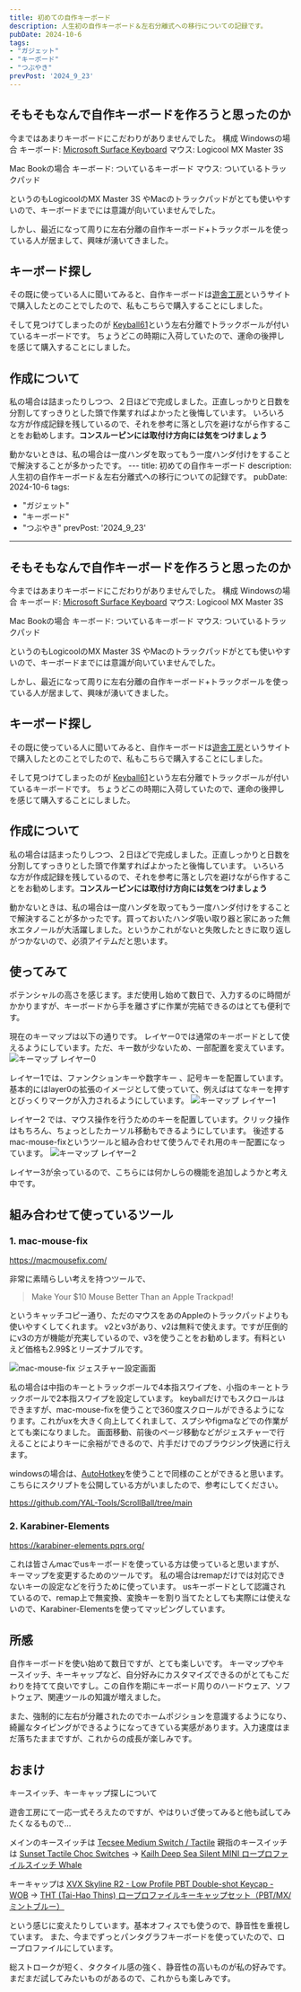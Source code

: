 ```yaml
---
title: 初めての自作キーボード
description: 人生初の自作キーボード＆左右分離式への移行についての記録です。
pubDate: 2024-10-6
tags: 
- "ガジェット"
- "キーボード"
- "つぶやき"
prevPost: '2024_9_23'
---
```

 
## そもそもなんで自作キーボードを作ろうと思ったのか
今まではあまりキーボードにこだわりがありませんでした。
構成
Windowsの場合
キーボード: [Microsoft Surface Keyboard](https://www.microsoft.com/en-US/d/surface-keyboard/8r3rqvvflp4k?activetab=pivot:overviewtab)
マウス: Logicool MX Master 3S

Mac Bookの場合
キーボード: ついているキーボード
マウス: ついているトラックパッド

というのもLogicoolのMX Master 3S やMacのトラックパッドがとても使いやすいので、キーボードまでには意識が向いていませんでした。

しかし、最近になって周りに左右分離の自作キーボード+トラックボールを使っている人が居まして、興味が湧いてきました。

## キーボード探し
その既に使っている人に聞いてみると、自作キーボードは[遊舎工房](https://yushakobo.jp/)というサイトで購入したとのことでしたので、私もこちらで購入することにしました。

そして見つけてしまったのが  [Keyball61](https://shop.yushakobo.jp/products/5358?srsltid=AfmBOor4qkhKt8gbaG_cXiqD6_kAB76rAr5xP-_E_A8WjcWyydSzQlx6)という左右分離でトラックボールが付いているキーボードです。
ちょうどこの時期に入荷していたので、運命の後押しを感じて購入することにしました。

## 作成について
私の場合は詰まったりしつつ、２日ほどで完成しました。正直しっかりと日数を分割してすっきりとした頭で作業すればよかったと後悔しています。
いろいろな方が作成記録を残しているので、それを参考に落とし穴を避けながら作することをお勧めします。**コンスルーピンには取付け方向には気をつけましょう**

動かないときは、私の場合は一度ハンダを取ってもう一度ハンダ付けをすることで解決することが多かったです。 ---
title: 初めての自作キーボード
description: 人生初の自作キーボード＆左右分離式への移行についての記録です。
pubDate: 2024-10-6
tags: 
- "ガジェット"
- "キーボード"
- "つぶやき"
prevPost: '2024_9_23'
---
 
## そもそもなんで自作キーボードを作ろうと思ったのか
今まではあまりキーボードにこだわりがありませんでした。
構成
Windowsの場合
キーボード: [Microsoft Surface Keyboard](https://www.microsoft.com/en-US/d/surface-keyboard/8r3rqvvflp4k?activetab=pivot:overviewtab)
マウス: Logicool MX Master 3S

Mac Bookの場合
キーボード: ついているキーボード
マウス: ついているトラックパッド

というのもLogicoolのMX Master 3S やMacのトラックパッドがとても使いやすいので、キーボードまでには意識が向いていませんでした。

しかし、最近になって周りに左右分離の自作キーボード+トラックボールを使っている人が居まして、興味が湧いてきました。

## キーボード探し
その既に使っている人に聞いてみると、自作キーボードは[遊舎工房](https://yushakobo.jp/)というサイトで購入したとのことでしたので、私もこちらで購入することにしました。

そして見つけてしまったのが  [Keyball61](https://shop.yushakobo.jp/products/5358?srsltid=AfmBOor4qkhKt8gbaG_cXiqD6_kAB76rAr5xP-_E_A8WjcWyydSzQlx6)という左右分離でトラックボールが付いているキーボードです。
ちょうどこの時期に入荷していたので、運命の後押しを感じて購入することにしました。

## 作成について
私の場合は詰まったりしつつ、２日ほどで完成しました。正直しっかりと日数を分割してすっきりとした頭で作業すればよかったと後悔しています。
いろいろな方が作成記録を残しているので、それを参考に落とし穴を避けながら作することをお勧めします。**コンスルーピンには取付け方向には気をつけましょう**

動かないときは、私の場合は一度ハンダを取ってもう一度ハンダ付けをすることで解決することが多かったです。買っておいたハンダ吸い取り器と家にあった無水エタノールが大活躍しました。というかこれがないと失敗したときに取り返しがつかないので、必須アイテムだと思います。


## 使ってみて
ポテンシャルの高さを感じます。まだ使用し始めて数日で、入力するのに時間がかかりますが、キーボードから手を離さずに作業が完結できるのはとても便利です。

現在のキーマップは以下の通りです。
レイヤー0では通常のキーボードとして使えるようにしています。ただ、キー数が少ないため、一部配置を変えています。
![キーマップ レイヤー0](./images/layer0.png)

レイヤー1では、ファンクションキーや数字キー
、記号キーを配置しています。基本的にはlayer0の拡張のイメージとして使っていて、例えばはてなキーを押すとびっくりマークが入力されるようにしています。
![キーマップ レイヤー1](./images/layer1.png)

レイヤー2 では、マウス操作を行うためのキーを配置しています。クリック操作はもちろん、ちょっとしたカーソル移動もできるようにしています。
後述するmac-mouse-fixというツールと組み合わせて使うんでそれ用のキー配置になっています。
![キーマップ レイヤー2](./images/layer2.png)

レイヤー3が余っているので、こちらには何かしらの機能を追加しようかと考え中です。

## 組み合わせて使っているツール

### 1. mac-mouse-fix

https://macmousefix.com/

非常に素晴らしい考えを持つツールで、
> Make Your $10 Mouse Better Than an Apple Trackpad! 

というキャッチコピー通り、ただのマウスをあのAppleのトラックパッドよりも使いやすくしてくれます。
v2とv3があり、v2は無料で使えます。ですが圧倒的にv3の方が機能が充実しているので、v3を使うことをお勧めします。有料といえど価格も2.99$とリーズナブルです。

![mac-mouse-fix ジェスチャー設定画面](./images/mac-mouse-fix-button.png)

私の場合は中指のキーとトラックボールで4本指スワイプを、小指のキーとトラックボールで2本指スワイプを設定しています。
keyballだけでもスクロールはできますが、mac-mouse-fixを使うことで360度スクロールができるようになります。これがuxを大きく向上してくれまして、スプシやfigmaなどでの作業がとても楽になりました。 
画面移動、前後のページ移動などがジェスチャーで行えることによりキーに余裕ができるので、片手だけでのブラウジング快適に行えます。

windowsの場合は、[AutoHotkey](https://www.autohotkey.com/)を使うことで同様のことができると思います。
こちらにスクリプトを公開している方がいましたので、参考にしてください。

https://github.com/YAL-Tools/ScrollBall/tree/main


### 2. Karabiner-Elements

 https://karabiner-elements.pqrs.org/

これは皆さんmacでusキーボードを使っている方は使っていると思いますが、キーマップを変更するためのツールです。
私の場合はremapだけでは対応できないキーの設定などを行うために使っています。
usキーボードとして認識されているので、remap上で無変換、変換キーを割り当てたとしても実際には使えないので、Karabiner-Elementsを使ってマッピングしています。

## 所感
自作キーボードを使い始めて数日ですが、とても楽しいです。
キーマップやキースイッチ、キーキャップなど、自分好みにカスタマイズできるのがとてもこだわりを持てて良いですし。この自作を期にキーボード周りのハードウェア、ソフトウェア、関連ツールの知識が増えました。

また、強制的に左右が分離されたのでホームポジションを意識するようになり、綺麗なタイピングができるようになってきている実感があります。入力速度はまだ落ちたままですが、これからの成長が楽しみです。


## おまけ
キースイッチ、キーキャップ探しについて

遊舎工房にて一応一式そろえたのですが、やはりいざ使ってみると他も試してみたくなるもので...

メインのキースイッチは [Tecsee Medium Switch / Tactile](https://shop.yushakobo.jp/products/7046)
親指のキースイッチは [Sunset Tactile Choc Switches](https://shop.yushakobo.jp/products/5554) → [Kailh Deep Sea Silent MINI ロープロファイルスイッチ Whale](https://talpkeyboard.net/items/66a0596a545dc7002b5dea18) 

キーキャップは [XVX Skyline R2 - Low Profile PBT Double-shot Keycap - WOB](https://shop.yushakobo.jp/products/8167) → [THT (Tai-Hao Thins) ロープロファイルキーキャップセット（PBT/MX/ミントブルー）](https://talpkeyboard.net/items/669f4c18e5f041021bcd628e)

という感じに変えたりしています。基本オフィスでも使うので、静音性を重視しています。
また、今までずっとパンタグラフキーボードを使っていたので、ロープロファイルにしています。

総ストロークが短く、タクタイル感の強く、静音性の高いものが私の好みです。
まだまだ試してみたいものがあるので、これからも楽しみです。
